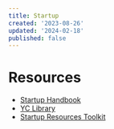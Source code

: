```yaml
---
title: Startup
created: '2023-08-26'
updated: '2024-02-18'
published: false
---
```


# Resources

- [Startup Handbook](https://www.julian.com/guide/startup/intro)
- [YC Library](https://www.ycombinator.com/library/search)
- [Startup Resources Toolkit](https://timothyhui.com.au/toolkit)
